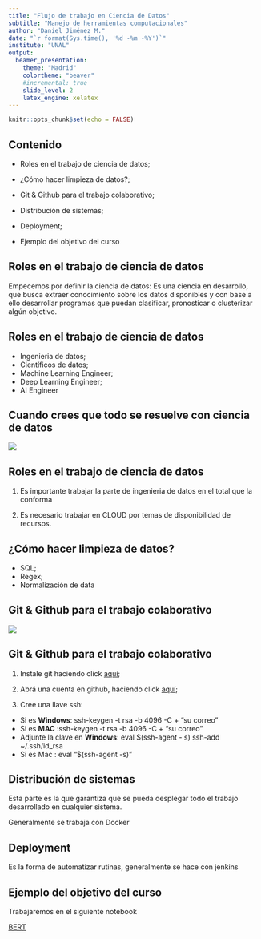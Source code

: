 ```yaml
---
title: "Flujo de trabajo en Ciencia de Datos"
subtitle: "Manejo de herramientas computacionales"
author: "Daniel Jiménez M."
date: "`r format(Sys.time(), '%d -%m -%Y')`"
institute: "UNAL"
output: 
  beamer_presentation:
    theme: "Madrid"
    colortheme: "beaver"
    #incremental: true
    slide_level: 2
    latex_engine: xelatex
---
```


```r
knitr::opts_chunk$set(echo = FALSE)
```


##  Contenido

* Roles en el trabajo de ciencia de datos;

* ¿Cómo hacer limpieza de datos?;

* Git & Github para el trabajo colaborativo;

* Distribución de sistemas;

* Deployment;

* Ejemplo del objetivo del curso 

## Roles en el trabajo de ciencia de datos

Empecemos por definir la ciencia de datos: Es una ciencia en desarrollo, que busca extraer conocimiento sobre los datos disponibles y con base a ello desarrollar programas que puedan clasificar, pronosticar o clusterizar algún objetivo.


## Roles en el trabajo de ciencia de datos

* Ingenieria de datos;
* Científicos de datos;
* Machine Learning Engineer;
* Deep Learning Engineer; 
* AI Engineer

## Cuando crees que todo se resuelve con ciencia de datos 

![](conan.png)


## Roles en el trabajo de ciencia de datos 

1. Es importante trabajar la parte de ingenieria de datos en el total que la conforma

2. Es necesario trabajar en CLOUD por temas de disponibilidad de recursos.

## ¿Cómo hacer limpieza de datos?

* SQL;
* Regex;
* Normalización de data

## Git & Github para el trabajo colaborativo


![](gitHub.png)


## Git & Github para el trabajo colaborativo

1. Instale git haciendo click [aquí](https://git-scm.com/);

2. Abrá una cuenta en github, haciendo click [aquí](https://github.com);

3. Cree una llave ssh:
  
  + Si es **Windows**: ssh-keygen -t rsa -b 4096 -C + "su correo"
  + Si es **MAC** :ssh-keygen -t rsa -b 4096 -C + "su correo"
  + Adjunte la clave en **Windows**: eval $(ssh-agent - s)
ssh-add ~/.ssh/id_rsa
  + Si es Mac : eval "$(ssh-agent -s)"




## Distribución de sistemas

Esta parte es la que garantiza que se pueda desplegar todo el trabajo desarrollado en cualquier sistema.

Generalmente se trabaja con Docker

## Deployment 

Es la forma de automatizar rutinas, generalmente se hace con jenkins 

## Ejemplo del objetivo del curso 

Trabajaremos en el siguiente notebook

[BERT](https://colab.research.google.com/drive/1lkCDwp84CVZtBxzrQiMmAwLt8aCqnQMv?authuser=1
)


